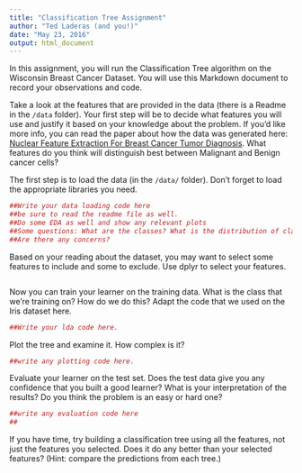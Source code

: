 ```yaml
---
title: "Classification Tree Assignment"
author: "Ted Laderas (and you!)"
date: "May 23, 2016"
output: html_document
---
```


In this assignment, you will run the Classification Tree algorithm on the Wisconsin Breast Cancer Dataset. You will use this Markdown document to record your observations and code.

Take a look at the features that are provided in the data (there is a Readme in the `/data` folder). Your first step will be to decide what features you will use and justify it based on your knowledge about the problem. If you'd like more info, you can read the paper about how the data was generated here: [Nuclear Feature Extraction For Breast Cancer Tumor Diagnosis](https://www.researchgate.net/publication/2512520_Nuclear_Feature_Extraction_For_Breast_Tumor_Diagnosis). What features do you think will distinguish best between Malignant and Benign cancer cells?

The first step is to load the data (in the `/data/` folder). Don't forget to load the appropriate libraries you need.

```r
##Write your data loading code here
##be sure to read the readme file as well. 
##Do some EDA as well and show any relevant plots
##Some questions: What are the classes? What is the distribution of classes in the training set and the test set?
##Are there any concerns?
```

Based on your reading about the dataset, you may want to select some features to include and some to exclude. Use dplyr to select your features.

```r

```

Now you can train your learner on the training data. What is the class that we're training on? How do we do this? Adapt the code that we used on the Iris dataset here. 

```r
##Write your lda code here.
```

Plot the tree and examine it. How complex is it?

```r
##write any plotting code here.
```

Evaluate your learner on the test set. Does the test data give you any confidence that you built a good learner? What is your interpretation of the results? Do you think the problem is an easy or hard one? 

```r
##write any evaluation code here
##
```



If you have time, try building a classification tree using all the features, not just the features you selected. Does it do any better than your selected features? (Hint: compare the predictions from each tree.)
